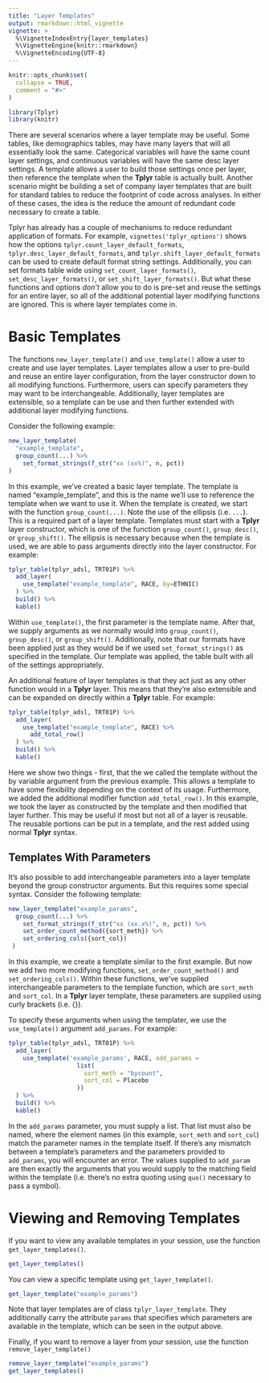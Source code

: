 ```yaml
---
title: "Layer Templates"
output: rmarkdown::html_vignette
vignette: >
  %\VignetteIndexEntry{layer_templates}
  %\VignetteEngine{knitr::rmarkdown}
  %\VignetteEncoding{UTF-8}
---
```


```r
knitr::opts_chunk$set(
  collapse = TRUE,
  comment = "#>"
)
```

```r
library(Tplyr)
library(knitr)
```

There are several scenarios where a layer template may be useful. Some tables, like demographics tables, may have many layers that will all essentially look the same. Categorical variables will have the same count layer settings, and continuous variables will have the same desc layer settings. A template allows a user to build those settings once per layer, then reference the template when the **Tplyr** table is actually built. Another scenario might be building a set of company layer templates that are built for standard tables to reduce the footprint of code across analyses. In either of these cases, the idea is the reduce the amount of redundant code necessary to create a table.

Tplyr has already has a couple of mechanisms to reduce redundant application of formats. For example, `vignettes('tplyr_options')` shows how the options `tplyr.count_layer_default_formats`, `tplyr.desc_layer_default_formats`, and `tplyr.shift_layer_default_formats` can be used to create default format string settings. Additionally, you can set formats table wide using `set_count_layer_formats()`, `set_desc_layer_formats()`, or `set_shift_layer_formats()`. But what these functions and options _don't_ allow you to do is pre-set and reuse the settings for an entire layer, so all of the additional potential layer modifying functions are ignored. This is where layer templates come in.

# Basic Templates 

The functions `new_layer_template()` and `use_template()` allow a user to create and use layer templates. Layer templates allow a user to pre-build and reuse an entire layer configuration, from the layer constructor down to all modifying functions. Furthermore, users can specify parameters they may want to be interchangeable. Additionally, layer templates are extensible, so a template can be use and then further extended with additional layer modifying functions.

Consider the following example:

```r
new_layer_template(
  "example_template", 
  group_count(...) %>% 
    set_format_strings(f_str("xx (xx%)", n, pct))
)
```

In this example, we've created a basic layer template. The template is named "example_template", and this is the name we'll use to reference the template when we want to use it. When the template is created, we start with the function `group_count(...)`. Note the use of the ellipsis (i.e. `...`). This is a required part of a layer template. Templates must start with a **Tplyr** layer constructor, which is one of the function `group_count()`, `group_desc()`, or `group_shift()`. The ellipsis is necessary because when the template is used, we are able to pass arguments directly into the layer constructor. For example:

```r
tplyr_table(tplyr_adsl, TRT01P) %>% 
  add_layer(
    use_template("example_template", RACE, by=ETHNIC)
  ) %>% 
  build() %>% 
  kable()
```

Within `use_template()`, the first parameter is the template name. After that, we supply arguments as we normally would into `group_count()`, `group_desc()`, or `group_shift()`. Additionally, note that our formats have been applied just as they would be if we used `set_format_strings()` as specified in the template. Our template was applied, the table built with all of the settings appropriately. 

An additional feature of layer templates is that they act just as any other function would in a **Tplyr** layer. This means that they're also extensible and can be expanded on directly within a **Tplyr** table. For example:

```r
tplyr_table(tplyr_adsl, TRT01P) %>% 
  add_layer(
    use_template("example_template", RACE) %>% 
      add_total_row()
  ) %>% 
  build() %>% 
  kable()
```

Here we show two things - first, that the we called the template without the by variable argument from the previous example. This allows a template to have some flexibility depending on the context of its usage. Furthermore, we added the additional modifier function `add_total_row()`. In this example, we took the layer as constructed by the template and then modified that layer further. This may be useful if most but not all of a layer is reusable. The reusable portions can be put in a template, and the rest added using normal **Tplyr** syntax.

## Templates With Parameters

It's also possible to add interchangeable parameters into a layer template beyond the group constructor arguments. But this requires some special syntax. Consider the following template:

```r
new_layer_template("example_params",
  group_count(...) %>% 
    set_format_strings(f_str("xx (xx.x%)", n, pct)) %>% 
    set_order_count_method({sort_meth}) %>% 
    set_ordering_cols({sort_col})
 )
```

In this example, we create a template similar to the first example. But now we add two more modifying functions, `set_order_count_method()` and `set_ordering_cols()`. Within these functions, we've supplied interchangeable parameters to the template function, which are `sort_meth` and `sort_col`. In a **Tplyr** layer template, these parameters are supplied using curly brackets (i.e. {}).

To specify these arguments when using the templater, we use the `use_template()` argument `add_params`. For example:

```r
tplyr_table(tplyr_adsl, TRT01P) %>% 
  add_layer(
    use_template('example_params', RACE, add_params = 
                   list(
                     sort_meth = "bycount",
                     sort_col = Placebo
                   ))
  ) %>% 
  build() %>% 
  kable()
```

In the `add_params` parameter, you must supply a list. That list must also be named, where the element names (in this example, `sort_meth` and `sort_col`) match the parameter names in the template itself. If there's any mismatch between a template's parameters and the parameters provided to `add_params`, you will encounter an error. The values supplied to `add_param` are then exactly the arguments that you would supply to the matching field within the template (i.e. there's no extra quoting using `quo()` necessary to pass a symbol).

# Viewing and Removing Templates

If you want to view any available templates in your session, use the function `get_layer_templates()`.

```r
get_layer_templates()
```

You can view a specific template using `get_layer_template()`.

```r
get_layer_template("example_params")
```

Note that layer templates are of class `tplyr_layer_template`. They additionally carry the attribute `params` that specifies which parameters are available in the template, which can be seen in the output above.

Finally, if you want to remove a layer from your session, use the function `remove_layer_template()`

```r
remove_layer_template("example_params")
get_layer_templates()
```
